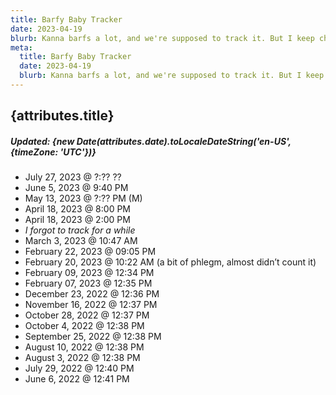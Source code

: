 ```yaml
---
title: Barfy Baby Tracker
date: 2023-04-19
blurb: Kanna barfs a lot, and we're supposed to track it. But I keep changing up my journaling systems. So I should keep it somewhere more permanent and that I mean to check more often anyway.
meta:
  title: Barfy Baby Tracker
  date: 2023-04-19
  blurb: Kanna barfs a lot, and we're supposed to track it. But I keep changing up my journaling systems. So I should keep it somewhere more permanent and that I mean to check more often anyway.
---
```


## {attributes.title}

##### Updated: {new Date(attributes.date).toLocaleDateString('en-US', {timeZone: 'UTC'})}

- July 27, 2023 @ ?:?? ??
- June 5, 2023 @ 9:40 PM
- May 13, 2023 @ ?:?? PM (M)
- April 18, 2023 @ 8:00 PM
- April 18, 2023 @ 2:00 PM
- *I forgot to track for a while*
- March 3, 2023 @ 10:47 AM
- February 22, 2023 @ 09:05 PM
- February 20, 2023 @ 10:22 AM (a bit of phlegm, almost didn’t count it)
- February 09, 2023 @ 12:34 PM
- February 07, 2023 @ 12:35 PM
- December 23, 2022 @ 12:36 PM
- November 16, 2022 @ 12:37 PM
- October 28, 2022 @ 12:37 PM
- October 4, 2022 @ 12:38 PM
- September 25, 2022 @ 12:38 PM
- August 10, 2022 @ 12:38 PM
- August 3, 2022 @ 12:38 PM
- July 29, 2022 @ 12:40 PM
- June 6, 2022 @ 12:41 PM
